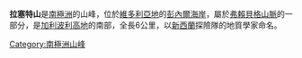 {{coord|72|27|S|163|47|E|display=title}}

'''拉塞特山'''是[[南極洲|南極洲]]的山峰，位於[[維多利亞地|維多利亞地]]的[[彭內爾海岸|彭內爾海岸]]，屬於[[弗賴貝格山脈|弗賴貝格山脈]]的一部分，是[[加利波利高地|加利波利高地]]的南部，全長6公里，以[[新西蘭|新西蘭]]探險隊的地質學家命名。
 
{{Antarctica-geo-stub}}
[[Category:南極洲山峰|Category:南極洲山峰]]